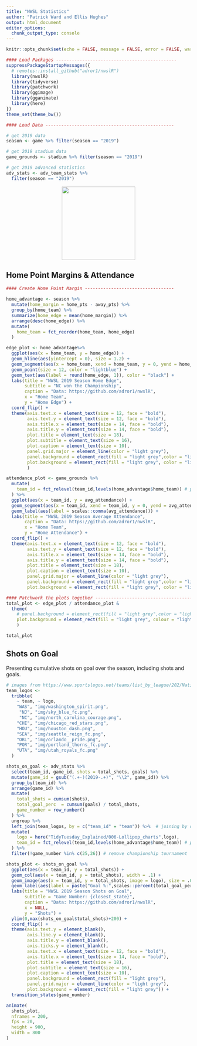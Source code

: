 ```yaml
---
title: "NWSL Statistics"
author: "Patrick Ward and Ellis Hughes"
output: html_document
editor_options: 
  chunk_output_type: console
---
```


```r
knitr::opts_chunk$set(echo = FALSE, message = FALSE, error = FALSE, warning = FALSE)
```

```r
#### Load Packages ----------------------------------------------
suppressPackageStartupMessages({
  # remotes::install_github("adror1/nwslR")
  library(nwslR)
  library(tidyverse)
  library(patchwork)
  library(ggimage)
  library(gganimate)
  library(here)
})
theme_set(theme_bw())
```

```r
#### Load Data -------------------------------------------------

# get 2019 data
season <- game %>% filter(season == "2019")

# get 2019 stadium data
game_grounds <- stadium %>% filter(season == "2019")

# get 2019 advanced statistics
adv_stats <- adv_team_stats %>% 
  filter(season == "2019")

```

<div style='width:200px; margin:auto;'>
<img src='img/national_womens_soccer_league.png' style = "margin:auto;height: 200px"/>
</div>

## Home Point Margins & Attendance

```r
#### Create Home Point Margin ----------------------------------

home_advantage <- season %>%
  mutate(home_margin = home_pts - away_pts) %>%
  group_by(home_team) %>%
  summarize(home_edge = mean(home_margin)) %>%
  arrange(desc(home_edge)) %>%
  mutate(
    home_team = fct_reorder(home_team, home_edge)
  )

edge_plot <- home_advantage%>% 
  ggplot(aes(x = home_team, y = home_edge)) +
  geom_hline(aes(yintercept = 0), size = 1.2) +
  geom_segment(aes(x = home_team, xend = home_team, y = 0, yend = home_edge)) +
  geom_point(size = 12, color = "lightblue") +
  geom_text(aes(label = round(home_edge, 1)), color = "black") +
  labs(title = "NWSL 2019 Season Home Edge",
       subtitle = "NC won the Championship",
       caption = "Data: https://github.com/adror1/nwslR",
       x = "Home Team",
       y = "Home Edge") +
  coord_flip() +
  theme(axis.text.x = element_text(size = 12, face = "bold"),
        axis.text.y = element_text(size = 12, face = "bold"),
        axis.title.x = element_text(size = 14, face = "bold"),
        axis.title.y = element_text(size = 14, face = "bold"),
        plot.title = element_text(size = 18),
        plot.subtitle = element_text(size = 16),
        plot.caption = element_text(size = 10),
        panel.grid.major = element_line(color = "light grey"),
        panel.background = element_rect(fill = "light grey",color = "light grey"),
        plot.background = element_rect(fill = "light grey", color = "light grey")
        )

```

```r

attendance_plot <- game_grounds %>%
  mutate(
    team_id = fct_relevel(team_id,levels(home_advantage$home_team)) # preserve order of first plot
  ) %>% 
  ggplot(aes(x = team_id, y = avg_attendance)) +
  geom_segment(aes(x = team_id, xend = team_id, y = 0, yend = avg_attendance)) +
  geom_label(aes(label = scales::comma(avg_attendance))) +
  labs(title = "NWSL 2019 Season Average Attendance",
       caption = "Data: https://github.com/adror1/nwslR",
       x = "Home Team",
       y = "Home Attendance") +
  coord_flip() +
  theme(axis.text.x = element_text(size = 12, face = "bold"),
        axis.text.y = element_text(size = 12, face = "bold"),
        axis.title.x = element_text(size = 14, face = "bold"),
        axis.title.y = element_text(size = 14, face = "bold"),
        plot.title = element_text(size = 18),
        plot.caption = element_text(size = 10),
        panel.grid.major = element_line(color = "light grey"),
        panel.background = element_rect(fill = "light grey",color = "light grey"),
        plot.background = element_rect(fill = "light grey", color = "light grey"))

```

```r
#### Patchwork the plots together ---------------------------------------
total_plot <- edge_plot / attendance_plot & 
  theme(
    # panel.background = element_rect(fill = "light grey",color = "light grey"),
    plot.background = element_rect(fill = "light grey", colour = "light grey")
    )

total_plot
```

## Shots on Goal
Presenting cumulative shots on goal over the season, including shots and goals.

```r

# images from https://www.sportslogos.net/teams/list_by_league/202/National_Womens_Soccer_League/NWSL/logos/
team_logos <-
  tribble(
    ~ team, ~ logo,
    "WAS", "img/washington_spirit.png",
     "NJ", "img/sky_blue_fc.png",
     "NC", "img/north_carolina_courage.png",
    "CHI", "img/chicago_red_stars.png",
    "HOU", "img/houston_dash.png",
    "SEA", "img/seattle_reign_fc.png",
    "ORL", "img/orlando__pride.png",
    "POR", "img/portland_thorns_fc.png",
    "UTA", "img/utah_royals_fc.png"
  )

shots_on_goal <- adv_stats %>%
  select(team_id, game_id, shots = total_shots, goals) %>%
  mutate(game_id = gsub("(.+-)(2019-.+)", "\\2", game_id)) %>% 
  group_by(team_id) %>%
  arrange(game_id) %>%
  mutate(
    total_shots = cumsum(shots),
    total_goal_perc  = cumsum(goals) / total_shots,
    game_number = row_number()
  ) %>%
  ungroup %>% 
  left_join(team_logos, by = c("team_id" = "team")) %>%  # joining by different column names
  mutate(
    logo = here("TidyTuesday_Explained/006-Lollipop_charts",logo),
    team_id = fct_relevel(team_id,levels(home_advantage$home_team)) # preserve order of first plot
  ) %>% 
  filter(!game_number %in% c(25,26)) # remove championship tournament

shots_plot <- shots_on_goal %>%
  ggplot(aes(x = team_id, y = total_shots)) +
  geom_col(aes(x = team_id, y = total_shots), width = .1) +
  geom_image(aes(x = team_id, y = total_shots, image = logo), size = .08) +
  geom_label(aes(label = paste("Goal %:",scales::percent(total_goal_perc, accuracy = .1)), y = total_shots + 100), size = 5) +
  labs(title = "NWSL 2019 Season Shots on Goal",
       subtitle = "Game Number: {closest_state}",
       caption = "Data: https://github.com/adror1/nwslR",
       x = NULL,
       y = "Shots") +
  ylim(0,max(shots_on_goal$total_shots)+200) +
  coord_flip() +
  theme(axis.text.y = element_blank(),
        axis.line.y = element_blank(),
        axis.title.y = element_blank(),
        axis.ticks.y = element_blank(),
        axis.text.x = element_text(size = 12, face = "bold"),
        axis.title.x = element_text(size = 14, face = "bold"),
        plot.title = element_text(size = 18),
        plot.subtitle = element_text(size = 16),
        plot.caption = element_text(size = 10),
        panel.background = element_rect(fill = "light grey"),
        panel.grid.major = element_line(color = "light grey"),
        plot.background = element_rect(fill = "light grey")) +
  transition_states(game_number)

animate(
  shots_plot,
  nframes = 200,
  fps = 20,
  height = 900,
  width = 800
)
```



